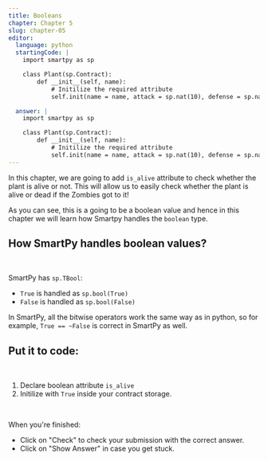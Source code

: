 ```yaml
---
title: Booleans
chapter: Chapter 5
slug: chapter-05
editor:
  language: python
  startingCode: |
    import smartpy as sp

    class Plant(sp.Contract):
        def __init__(self, name):
            # Initilize the required attribute
            self.init(name = name, attack = sp.nat(10), defense = sp.nat(10), growth_rate = sp.nat(10), health = sp.nat(100))

  answer: |  
    import smartpy as sp

    class Plant(sp.Contract):
        def __init__(self, name):
            # Initilize the required attribute
            self.init(name = name, attack = sp.nat(10), defense = sp.nat(10), growth_rate = sp.nat(10), health = sp.nat(100), is_alive = True)
---
```


In this chapter, we are going to add `is_alive` attribute to check whether the plant is alive or not. This will allow us to easily check whether the plant is alive or dead if the Zombies got to it!

As you can see, this is a going to be a boolean value and hence in this chapter we will learn how Smartpy handles the `boolean` type. 

## How SmartPy handles boolean values?
<br /> 

SmartPy has `sp.TBool`:

* `True` is handled as `sp.bool(True)`
* `False` is handled as `sp.bool(False)`

In SmartPy, all the bitwise operators work the same way as in python, so for example, `True == ~False` is correct in SmartPy as well.

## Put it to code: 

<br /> 

1. Declare boolean attribute `is_alive` 
2. Initilize with `True` inside your contract storage.


<br /> 

When you're finished: 
* Click on "Check" to check your submission with the correct answer. 
* Click on "Show Answer" in case you get stuck. 

